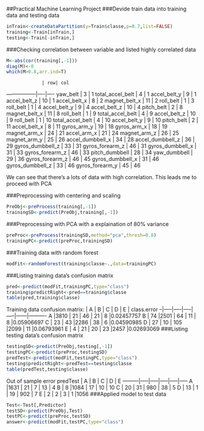 ##Practical Machine Learning Project
###Devide train data into training data and testing data
```r
inTrain<-createDataPartition(y=Train$classe,p=0.7,list=FALSE)
training<-Train[inTrain,]
testing<-Train[-inTrain,]
```
###Checking correlation between variable and listed highly correlated data
```r
M<-abs(cor(training[,-1]))
diag(M)<-0
which(M>0.8,arr.ind=T)
```
                 | row| col
-----------------|----|----
yaw_belt         |  3 |  1
total_accel_belt |  4 |  1
accel_belt_y     |  9 |  1
accel_belt_z     | 10 |  1
accel_belt_x     |  8 |  2
magnet_belt_x    | 11 |  2
roll_belt        |  1 |  3
roll_belt        |  1 |  4
accel_belt_y     |  9 |  4
accel_belt_z     | 10 |  4
pitch_belt       |  2 |  8
magnet_belt_x    | 11 |  8
roll_belt        |  1 |  9
total_accel_belt |  4 |  9
accel_belt_z     | 10 |  9
roll_belt        |  1 | 10
total_accel_belt |  4 | 10
accel_belt_y     |  9 | 10
pitch_belt       |  2 | 11
accel_belt_x     |  8 | 11
gyros_arm_y      | 19 | 18
gyros_arm_x      | 18 | 19
magnet_arm_x     | 24 | 21
accel_arm_x      | 21 | 24
magnet_arm_z     | 26 | 25
magnet_arm_y     | 25 | 26
accel_dumbbell_x | 34 | 28
accel_dumbbell_z | 36 | 29
gyros_dumbbell_z | 33 | 31
gyros_forearm_z  | 46 | 31
gyros_dumbbell_x | 31 | 33
gyros_forearm_z  | 46 | 33
pitch_dumbbell   | 28 | 34
yaw_dumbbell     | 29 | 36
gyros_forearm_z  | 46 | 45
gyros_dumbbell_x | 31 | 46
gyros_dumbbell_z | 33 | 46
gyros_forearm_y  | 45 | 46

We can see that there's a lots of data with high correlation. This leads me to proceed with PCA

###Preprocessing with centering and scaling
```r
PreObj<-preProcess(training[,-1])
trainingSD<-predict(PreObj,training[,-1])
```
###Preprocessing with PCA with a explaination of 80% variance
```r
preProc<-preProcess(trainingSD,method="pca",thresh=0.8)
trainingPC<-predict(preProc,trainingSD)
```
###Training data with random forest
```r
modFit<-randomForest(training$classe~.,data=trainingPC)
```
###Listing training data's confusion matrix
```r
pred<-predict(modFit,trainingPC,type="class")
training$predictRight<-pred==training$classe
table(pred,training$classe)
```
Training data confusion matrix:
  |  A  |   B |  C  |  D  |  E   | class.error
--|-----|-----|-----|-----|------|----------
A |3810 |  21 |  46 |  21 |   8  |0.02457757
B |  74 |2501 |  64 |  11 |   8  |0.05906697
C |  23 |  43 |2286 |  38 |   6  |0.04590985
D |  27 |  10 | 105 |2099 |  11  |0.06793961
E |   4 |  21 |  20 |  23 |2457  |0.02693069
###Listing testing data's confusion matrix
```r
testingSD<-predict(PreObj,testing[,-1])
testingPC<-predict(preProc,testingSD)
predTest<-predict(modFit,testingPC,type="class")
testing$predictRight<-predTest==testing$classe
table(predTest,testing$classe)
```
Out of sample error
predTest |  A  |  B  |  C  |  D  |  E
---------|-----|-----|-----|-----|-----
       A |1631 |  21 |   7 |  13 |   4
       B |   8 |1084 |  17 |  10 |  10
       C |  20 |  31 | 980 |  38 |   5
       D |  13 |   1 |  19 | 902 |   7
       E |   2 |   2 |   3 |   1 |1056
###Applied model to test data
```r
Test<-Test[,Predictor]
testSD<-predict(PreObj,Test)
testPC<-predict(preProc,testSD)
answer<-predict(modFit,testPC,type="class")
```